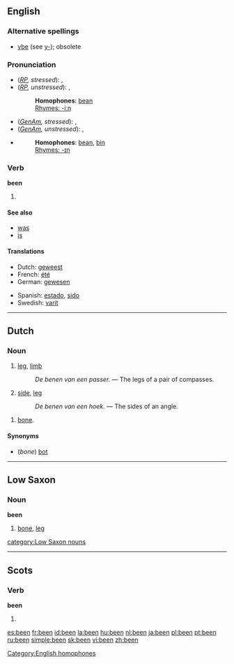 {{see|ben|Ben}}

==English==

{{rank|who|said|would|46|been|will|no|them}}

===Alternative spellings===
*[[ybe]] (see [[y-]]); obsolete

===Pronunciation===
*(''[[RP]], stressed''): {{IPA|/ˈbiːn/}}, {{SAMPA|/"bi:n/}}
*(''[[RP]], unstressed''): {{IPA|/bin/}}, {{SAMPA|/bin/}}
*:'''Homophones''': [[bean]] [[Category:English homophones]]
*:[[Rhymes:English:-iːn|Rhymes: -iːn]]
*(''[[GenAm]], stressed''): {{IPA|/ˈbɪn/}}, {{SAMPA|/"bIn/}}
*(''[[GenAm]], unstressed''): {{IPA|/bɪn/}}, {{SAMPA|/bIn/}}
*{{audio|en-us-been.ogg|Audio (US)}}
*:'''Homophones''': [[bean]], [[bin]]
*:[[Rhymes:English:-ɪn|Rhymes: -ɪn]]

===Verb===
'''been''' 

# {{past participle of|[[be]]|lang=English}}

====See also====
*[[was]]
*[[is]]

====Translations====
{{trans-top}}
* Dutch: [[geweest]]
* French: [[été]]
* German: [[gewesen]]
{{trans-mid}}
* Spanish: [[estado]], [[sido]]
* Swedish: [[varit]]
{{trans-bottom}}

----

==Dutch==

===Noun===
{{nl-noun|g=n|benen|beentje}}

# [[leg]], [[limb]]
#: ''De benen van een passer.'' &mdash; The legs of a pair of compasses.
# {{nl-mathematics}} [[side]], [[leg]]
#: ''De benen van een hoek.'' &mdash; The sides of an angle.

{{nl-noun|g=n|pl1=beenderen|pl2=benen|dim=beentje|dimpl1=beentjes|dimpl2=beendertjes}}

# [[bone]].

====Synonyms====
* (''bone'') [[bot]]

----

==Low Saxon==

===Noun===
'''been'''

# [[bone]], [[leg]]

[[category:Low Saxon nouns]]

----

==Scots==

===Verb===
'''been'''

# {{past participle of|tae [[be#Scots|be]]|lang=Scots}}

[[es:been]]
[[fr:been]]
[[id:been]]
[[la:been]]
[[hu:been]]
[[nl:been]]
[[ja:been]]
[[pl:been]]
[[pt:been]]
[[ru:been]]
[[simple:been]]
[[sk:been]]
[[vi:been]]
[[zh:been]]